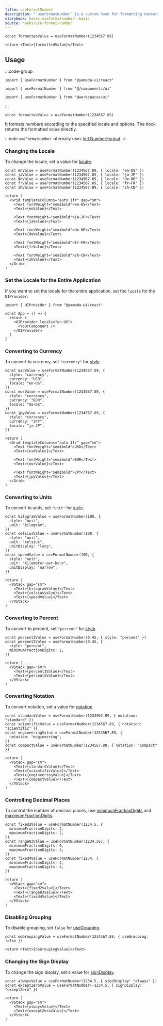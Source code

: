 ```yaml
---
title: useFormatNumber
description: "`useFormatNumber` is a custom hook for formatting numbers."
storybook: hooks-useformatnumber--basic
source: hooks/use-format-number
---
```


```tsx preview functional client
const formattedValue = useFormatNumber(1234567.89)

return <Text>{formattedValue}</Text>
```

## Usage

:::code-group

```tsx [package]
import { useFormatNumber } from "@yamada-ui/react"
```

```tsx [alias]
import { useFormatNumber } from "@/components/ui"
```

```tsx [monorepo]
import { useFormatNumber } from "@workspaces/ui"
```

:::

```tsx
const formattedValue = useFormatNumber(1234567.89)
```

It formats numbers according to the specified locale and options. The hook returns the formatted value directly.

:::note
`useFormatNumber` internally uses [Intl.NumberFormat](https://developer.mozilla.org/en-US/docs/Web/JavaScript/Reference/Global_Objects/Intl/NumberFormat).
:::

### Changing the Locale

To change the locale, set a value for [locale](https://developer.mozilla.org/en-US/docs/Web/JavaScript/Reference/Global_Objects/Intl/NumberFormat/NumberFormat#locales).

```tsx preview functional client
const enValue = useFormatNumber(1234567.89, { locale: "en-US" })
const jaValue = useFormatNumber(1234567.89, { locale: "ja-JP" })
const deValue = useFormatNumber(1234567.89, { locale: "de-DE" })
const frValue = useFormatNumber(1234567.89, { locale: "fr-FR" })
const zhValue = useFormatNumber(1234567.89, { locale: "zh-CN" })

return (
  <Grid templateColumns="auto 1fr" gap="sm">
    <Text fontWeight="semibold">en-US</Text>
    <Text>{enValue}</Text>

    <Text fontWeight="semibold">ja-JP</Text>
    <Text>{jaValue}</Text>

    <Text fontWeight="semibold">de-DE</Text>
    <Text>{deValue}</Text>

    <Text fontWeight="semibold">fr-FR</Text>
    <Text>{frValue}</Text>

    <Text fontWeight="semibold">zh-CN</Text>
    <Text>{zhValue}</Text>
  </Grid>
)
```

### Set the Locale for the Entire Application

If you want to set the locale for the entire application, set the `locale` for the `UIProvider`.

```tsx
import { UIProvider } from "@yamada-ui/react"

const App = () => {
  return (
    <UIProvider locale="en-US">
      <YourComponent />
    </UIProvider>
  )
}
```

### Converting to Currency

To convert to currency, set `"currency"` for [style](https://developer.mozilla.org/en-US/docs/Web/JavaScript/Reference/Global_Objects/Intl/NumberFormat/NumberFormat#style).

```tsx preview functional client
const usdValue = useFormatNumber(1234567.89, {
  style: "currency",
  currency: "USD",
  locale: "en-US",
})
const eurValue = useFormatNumber(1234567.89, {
  style: "currency",
  currency: "EUR",
  locale: "de-DE",
})
const jpyValue = useFormatNumber(1234567.89, {
  style: "currency",
  currency: "JPY",
  locale: "ja-JP",
})

return (
  <Grid templateColumns="auto 1fr" gap="sm">
    <Text fontWeight="semibold">USD</Text>
    <Text>{usdValue}</Text>

    <Text fontWeight="semibold">EUR</Text>
    <Text>{eurValue}</Text>

    <Text fontWeight="semibold">JPY</Text>
    <Text>{jpyValue}</Text>
  </Grid>
)
```

### Converting to Units

To convert to units, set `"unit"` for [style](https://developer.mozilla.org/en-US/docs/Web/JavaScript/Reference/Global_Objects/Intl/NumberFormat/NumberFormat#style).

```tsx preview functional client
const kilogramValue = useFormatNumber(100, {
  style: "unit",
  unit: "kilogram",
})
const celsiusValue = useFormatNumber(100, {
  style: "unit",
  unit: "celsius",
  unitDisplay: "long",
})
const speedValue = useFormatNumber(100, {
  style: "unit",
  unit: "kilometer-per-hour",
  unitDisplay: "narrow",
})

return (
  <VStack gap="sm">
    <Text>{kilogramValue}</Text>
    <Text>{celsiusValue}</Text>
    <Text>{speedValue}</Text>
  </VStack>
)
```

### Converting to Percent

To convert to percent, set `"percent"` for [style](https://developer.mozilla.org/en-US/docs/Web/JavaScript/Reference/Global_Objects/Intl/NumberFormat/NumberFormat#style).

```tsx preview functional client
const percent1Value = useFormatNumber(0.45, { style: "percent" })
const percent2Value = useFormatNumber(0.45, {
  style: "percent",
  minimumFractionDigits: 2,
})

return (
  <VStack gap="sm">
    <Text>{percent1Value}</Text>
    <Text>{percent2Value}</Text>
  </VStack>
)
```

### Converting Notation

To convert notation, set a value for [notation](https://developer.mozilla.org/en-US/docs/Web/JavaScript/Reference/Global_Objects/Intl/NumberFormat/NumberFormat#notation).

```tsx preview functional client
const standardValue = useFormatNumber(1234567.89, { notation: "standard" })
const scientificValue = useFormatNumber(1234567.89, { notation: "scientific" })
const engineeringValue = useFormatNumber(1234567.89, {
  notation: "engineering",
})
const compactValue = useFormatNumber(1234567.89, { notation: "compact" })

return (
  <VStack gap="sm">
    <Text>{standardValue}</Text>
    <Text>{scientificValue}</Text>
    <Text>{engineeringValue}</Text>
    <Text>{compactValue}</Text>
  </VStack>
)
```

### Controlling Decimal Places

To control the number of decimal places, use [minimumFractionDigits](https://developer.mozilla.org/en-US/docs/Web/JavaScript/Reference/Global_Objects/Intl/NumberFormat/NumberFormat#minimumfractiondigits) and [maximumFractionDigits](https://developer.mozilla.org/en-US/docs/Web/JavaScript/Reference/Global_Objects/Intl/NumberFormat/NumberFormat#maximumfractiondigits).

```tsx preview functional client
const fixed2Value = useFormatNumber(1234.5, {
  minimumFractionDigits: 2,
  maximumFractionDigits: 2,
})
const range03Value = useFormatNumber(1234.567, {
  minimumFractionDigits: 0,
  maximumFractionDigits: 3,
})
const fixed4Value = useFormatNumber(1234, {
  minimumFractionDigits: 4,
  maximumFractionDigits: 4,
})

return (
  <VStack gap="sm">
    <Text>{fixed2Value}</Text>
    <Text>{range03Value}</Text>
    <Text>{fixed4Value}</Text>
  </VStack>
)
```

### Disabling Grouping

To disable grouping, set `false` for [useGrouping](https://developer.mozilla.org/en-US/docs/Web/JavaScript/Reference/Global_Objects/Intl/NumberFormat/NumberFormat#usegrouping).

```tsx preview functional client
const noGroupingValue = useFormatNumber(1234567.89, { useGrouping: false })

return <Text>{noGroupingValue}</Text>
```

### Changing the Sign Display

To change the sign display, set a value for [signDisplay](https://developer.mozilla.org/en-US/docs/Web/JavaScript/Reference/Global_Objects/Intl/NumberFormat/NumberFormat#signdisplay).

```tsx preview functional client
const alwaysValue = useFormatNumber(1234.5, { signDisplay: "always" })
const exceptZeroValue = useFormatNumber(-1234.5, { signDisplay: "exceptZero" })

return (
  <VStack gap="sm">
    <Text>{alwaysValue}</Text>
    <Text>{exceptZeroValue}</Text>
  </VStack>
)
```
